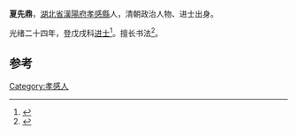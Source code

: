 '''夏先鼎'''，[[湖北省|湖北省]][[漢陽府|漢陽府]][[孝感縣|孝感縣]]人，清朝政治人物、进士出身。

光绪二十四年，登戊戌科[[进士|进士]]<ref>{{cite book|editor=江庆柏|title=清朝进士题名录 中|publisher=北京：中华书局|pages=1301|accessdate=2017-01-10}}</ref>。擅长书法<ref>{{cite book|editor=赵禄祥|title=中国美术家大辞典 下|date=2007年7月|publisher=北京：北京出版社|isbn=978-7-200-06879-5|pages=1527|accessdate=2017-01-10}}</ref>。

==参考==
{{reflist}}
{{清朝人物小作品}}
{{光緒二十四年戊戌科殿試金榜}}

[[Category:孝感人|Category:孝感人]]
